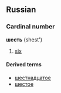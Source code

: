 ==Russian==
===Cardinal number===
'''шесть''' (shest')

# [[six]]

====Derived terms====
*[[шестнадцатое]]
*[[шестое]]